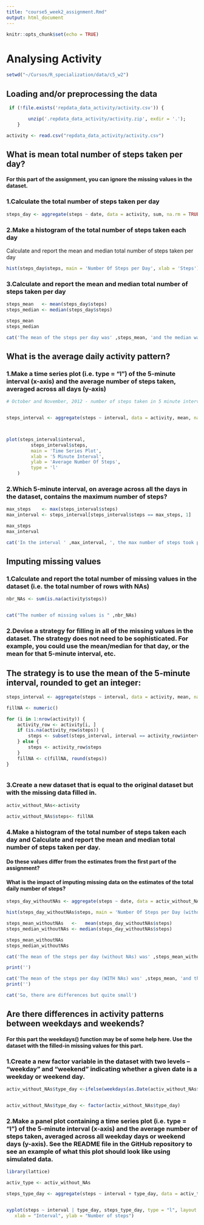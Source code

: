 ---
title: "course5_week2_assignment.Rmd"
output: html_document
---

```{r setup, include=FALSE}
knitr::opts_chunk$set(echo = TRUE)
```

# Analysing Activity

```{r, echo=TRUE}
setwd("~/Cursos/R_specialization/data/c5_w2")
```

## Loading and/or preprocessing the data

```{r, echo=TRUE}

 if (!file.exists('repdata_data_activity/activity.csv')) {

        unzip('.repdata_data_activity/activity.zip', exdir = '.');
    }

activity <- read.csv("repdata_data_activity/activity.csv")

```

## What is mean total number of steps taken per day?
#### For this part of the assignment, you can ignore the missing values in the dataset.

### 1.Calculate the total number of steps taken per day

```{r, echo=TRUE}

steps_day <- aggregate(steps ~ date, data = activity, sum, na.rm = TRUE)
```

### 2.Make a histogram of the total number of steps taken each day

Calculate and report the mean and median total number of steps taken per day
```{r, echo=TRUE}

hist(steps_day$steps, main = 'Number Of Steps per Day', xlab = 'Steps')

```


### 3.Calculate and report the mean and median total number of steps taken per day


```{r, echo=TRUE}

steps_mean   <- mean(steps_day$steps)
steps_median <- median(steps_day$steps)

steps_mean
steps_median

cat('The mean of the steps per day was' ,steps_mean, 'and the median was',steps_median)
```

## What is the average daily activity pattern?

### 1.Make a time series plot (i.e. type = "l") of the 5-minute interval (x-axis) and the average number of steps taken, averaged across all days (y-axis)

```{r, echo=TRUE}
# October and November, 2012 - number of steps taken in 5 minute intervals each day.


steps_interval <- aggregate(steps ~ interval, data = activity, mean, na.rm = TRUE)



plot(steps_interval$interval,
         steps_interval$steps,
         main = 'Time Series Plot',
         xlab = '5 Minute Interval',
         ylab = 'Average Number Of Steps',
         type = 'l'
    )
```

### 2.Which 5-minute interval, on average across all the days in the dataset, contains the maximum number of steps?

```{r, echo=TRUE}

max_steps    <- max(steps_interval$steps)
max_interval <- steps_interval[steps_interval$steps == max_steps, 1]

max_steps 
max_interval

cat('In the interval ' ,max_interval, ', the max number of steps took place, on average: ',max_steps)
```

## Imputing missing values

### 1.Calculate and report the total number of missing values in the dataset (i.e. the total number of rows with NAs)

```{r, echo=TRUE}

nbr_NAs <- sum(is.na(activity$steps))


cat("The number of missing values is " ,nbr_NAs)

```


### 2.Devise a strategy for filling in all of the missing values in the dataset. The strategy does not need to be sophisticated. For example, you could use the mean/median for that day, or the mean for that 5-minute interval, etc.

## The strategy is to use the mean of the  5-minute interval, rounded to get an integer:

```{r, echo=TRUE}


steps_interval <- aggregate(steps ~ interval, data = activity, mean, na.rm = TRUE)

fillNA <- numeric()

for (i in 1:nrow(activity)) {
    activity_row <- activity[i, ]
    if (is.na(activity_row$steps)) {
        steps <- subset(steps_interval, interval == activity_row$interval)$steps
    } else {
        steps <- activity_row$steps
    }
    fillNA <- c(fillNA, round(steps))
}



```

### 3.Create a new dataset that is equal to the original dataset but with the missing data filled in.

```{r, echo=TRUE}

activ_without_NAs<-activity

activ_without_NAs$steps<- fillNA


```

### 4.Make a histogram of the total number of steps taken each day and Calculate and report the mean and median total number of steps taken per day. 

#### Do these values differ from the estimates from the first part of the assignment? 
#### What is the impact of imputing missing data on the estimates of the total daily number of steps?

```{r, echo=TRUE}


steps_day_withoutNAs <- aggregate(steps ~ date, data = activ_without_NAs, sum, na.rm = TRUE)

hist(steps_day_withoutNAs$steps, main = 'Number Of Steps per Day (without NAs)', xlab = 'Steps')

```

```{r, echo=TRUE}
steps_mean_withoutNAs   <-   mean(steps_day_withoutNAs$steps)
steps_median_withoutNAs <- median(steps_day_withoutNAs$steps)

steps_mean_withoutNAs
steps_median_withoutNAs

cat('The mean of the steps per day (without NAs) was' ,steps_mean_withoutNAs, 'and the median was',steps_median_withoutNAs)

print('')

cat('The mean of the steps per day (WITH NAs) was' ,steps_mean, 'and the median was',steps_median)
print('')

cat('So, there are differences but quite small')
```

## Are there differences in activity patterns between weekdays and weekends?
#### For this part the weekdays() function may be of some help here. Use the dataset with the filled-in missing values for this part.

### 1.Create a new factor variable in the dataset with two levels – “weekday” and “weekend” indicating whether a given date is a weekday or weekend day.

```{r, echo=TRUE}


activ_without_NAs$type_day <-ifelse(weekdays(as.Date(activ_without_NAs$date)) %in% c('saturday','sunday','sábado','domingo'), 'Weekend', 'Weekday')


activ_without_NAs$type_day <- factor(activ_without_NAs$type_day)

```
### 2.Make a panel plot containing a time series plot (i.e. type = "l") of the 5-minute interval (x-axis) and the average number of steps taken, averaged across all weekday days or weekend days (y-axis). See the README file in the GitHub repository to see an example of what this plot should look like using simulated data.

```{r, echo=TRUE}

library(lattice)

activ_type <- activ_without_NAs

steps_type_day <- aggregate(steps ~ interval + type_day, data = activ_type, mean, na.rm = TRUE)


xyplot(steps ~ interval | type_day, steps_type_day, type = "l", layout = c(1, 2), 
   xlab = "Interval", ylab = "Number of steps")



```